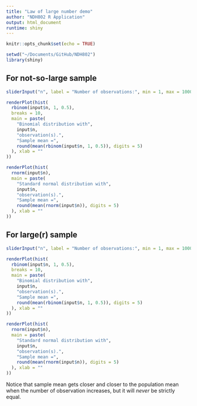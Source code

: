 ```yaml
---
title: "Law of large number demo"
author: "NDH802 R Application"
output: html_document
runtime: shiny
---
```


```r
knitr::opts_chunk$set(echo = TRUE)
```

```r
setwd("~/Documents/GitHub/NDH802")
library(shiny)
```

## For not-so-large sample
```r
sliderInput("n", label = "Number of observations:", min = 1, max = 1000, value = 1, step = 1)

renderPlot(hist(
  rbinom(input$n, 1, 0.5),
  breaks = 10,
  main = paste(
    "Binomial distribution with",
    input$n,
    "observation(s).",
    "Sample mean =",
    round(mean(rbinom(input$n, 1, 0.5)), digits = 5)
  ), xlab = ""
))

renderPlot(hist(
  rnorm(input$n),
  main = paste(
    "Standard normal distribution with",
    input$n,
    "observation(s).",
    "Sample mean =",
    round(mean(rnorm(input$n)), digits = 5)
  ), xlab = ""
))
```

## For large(r) sample
```r
sliderInput("n", label = "Number of observations:", min = 1, max = 1000000, value = 1, step = 1)

renderPlot(hist(
  rbinom(input$n, 1, 0.5),
  breaks = 10,
  main = paste(
    "Binomial distribution with",
    input$n,
    "observation(s).",
    "Sample mean =",
    round(mean(rbinom(input$n, 1, 0.5)), digits = 5)
  ), xlab = ""
))

renderPlot(hist(
  rnorm(input$n),
  main = paste(
    "Standard normal distribution with",
    input$n,
    "observation(s).",
    "Sample mean =",
    round(mean(rnorm(input$n)), digits = 5)
  ), xlab = ""
))
```
Notice that sample mean gets closer and closer to the population mean when the number of observation increases, but it will *never* be strictly equal.
